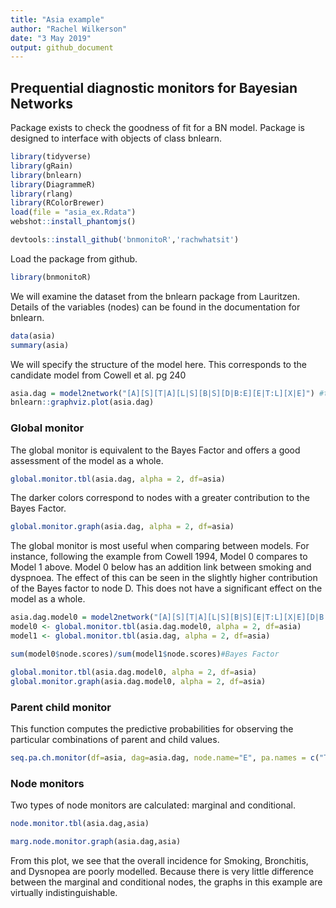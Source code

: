 ```yaml
---
title: "Asia example"
author: "Rachel Wilkerson"
date: "3 May 2019"
output: github_document
---
```

## Prequential diagnostic monitors for Bayesian Networks

Package exists to check the goodness of fit for a BN model. Package is designed to interface with objects of class bnlearn. 

```r
library(tidyverse)
library(gRain)
library(bnlearn)
library(DiagrammeR)
library(rlang)
library(RColorBrewer)
load(file = "asia_ex.Rdata")
webshot::install_phantomjs()

```


```r
devtools::install_github('bnmonitoR','rachwhatsit')
```

Load the package from github.
```r
library(bnmonitoR)
```

We will examine the dataset from the bnlearn package from Lauritzen. Details of the variables (nodes) can be found in the documentation for bnlearn.
```r
data(asia)
summary(asia)
```

We will specify the structure of the model here. This corresponds to the candidate model from Cowell et al. pg 240
```r
asia.dag = model2network("[A][S][T|A][L|S][B|S][D|B:E][E|T:L][X|E]") #this is the candidate model from pg 240
bnlearn::graphviz.plot(asia.dag)
```

### Global monitor

The global monitor is equivalent to the Bayes Factor and offers a good assessment of the model as a whole.
```r
global.monitor.tbl(asia.dag, alpha = 2, df=asia)
```

The darker colors correspond to nodes with a greater contribution to the Bayes Factor. 
```r
global.monitor.graph(asia.dag, alpha = 2, df=asia)
```
 
The global monitor is most useful when comparing between models. For instance, following the example from Cowell 1994, Model 0 compares to Model 1 above. Model 0 below has an addition link between smoking and dyspnoea. The effect of this can be seen in the slightly higher contribution of the Bayes factor to node D. This does not have a significant effect on the model as a whole.

```r
asia.dag.model0 = model2network("[A][S][T|A][L|S][B|S][E|T:L][X|E][D|B:E:S]") #this is the candidate model from pg 240
model0 <- global.monitor.tbl(asia.dag.model0, alpha = 2, df=asia)
model1 <- global.monitor.tbl(asia.dag, alpha = 2, df=asia)

sum(model0$node.scores)/sum(model1$node.scores)#Bayes Factor
```

```r
global.monitor.tbl(asia.dag.model0, alpha = 2, df=asia)
global.monitor.graph(asia.dag.model0, alpha = 2, df=asia)

```

### Parent child monitor

This function computes the predictive probabilities for observing the particular combinations of parent and child values.
```r
seq.pa.ch.monitor(df=asia, dag=asia.dag, node.name="E", pa.names = c("T","L"), pa.val = c('yes', 'no'),which.val=1)
```

### Node monitors

Two types of node monitors are calculated: marginal and conditional.
```r
node.monitor.tbl(asia.dag,asia)
```

```r
marg.node.monitor.graph(asia.dag,asia)
```

From this plot, we see that the overall incidence for Smoking, Bronchitis, and Dysnopea are poorly modelled. 
Because there is very little difference between the marginal and conditional nodes, the graphs in this example are virtually indistinguishable.

